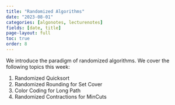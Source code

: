 ```yaml
---
title: "Randomized Algorithms"
date: "2023-08-01"
categories: [algonotes, lecturenotes]
fields: [date, title]
page-layout: full
toc: true
order: 8
---
```


We introduce the paradigm of randomized algorithms. We cover the following topics this week:

1. Randomized Quicksort
2. Randomized Rounding for Set Cover
3. Color Coding for Long Path
4. Randomized Contractions for MinCuts